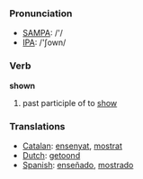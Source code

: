 === Pronunciation ===
*[[w:SAMPA|SAMPA]]: /'/
*[[w:IPA|IPA]]: /'ʃown/

=== Verb ===

'''shown'''

# past participle of to [[show]]

=== Translations ===
*[[Catalan]]: [[ensenyat]], [[mostrat]]
*[[Dutch]]: [[getoond]]
*[[Spanish]]: [[enseñado]], [[mostrado]]